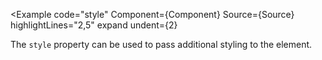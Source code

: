 
<Example
  code="style"
  Component={Component}
  Source={Source}
  highlightLines="2,5"
  expand
  undent={2}
>
  The `style` property can be used to pass additional styling to the element.
</Example>
